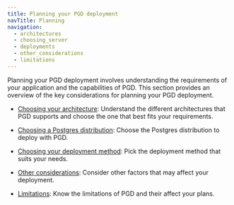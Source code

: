 ```yaml
---
title: Planning your PGD deployment
navTitle: Planning
navigation:
  - architectures
  - choosing_server
  - deployments
  - other_considerations
  - limitations
---
```


Planning your PGD deployment involves understanding the requirements of your application and the capabilities of PGD. This section provides an overview of the key considerations for planning your PGD deployment.

* [Choosing your architecture](architectures): Understand the different architectures that PGD supports and choose the one that best fits your requirements.


* [Choosing a Postgres distribution](choosing_server): Choose the Postgres distribution to deploy with PGD.


* [Choosing your deployment method](deployments): Pick the deployment method that suits your needs.


* [Other considerations](other_considerations): Consider other factors that may affect your deployment.


* [Limitations](limitations): Know the limitations of PGD and their affect your plans.


